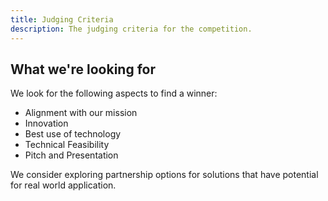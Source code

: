 ```yaml
---
title: Judging Criteria
description: The judging criteria for the competition.
---
```


## What we're looking for

We look for the following aspects to find a winner:

- Alignment with our mission
- Innovation
- Best use of technology
- Technical Feasibility
- Pitch and Presentation

We consider exploring partnership options for solutions that have potential for real world application.
